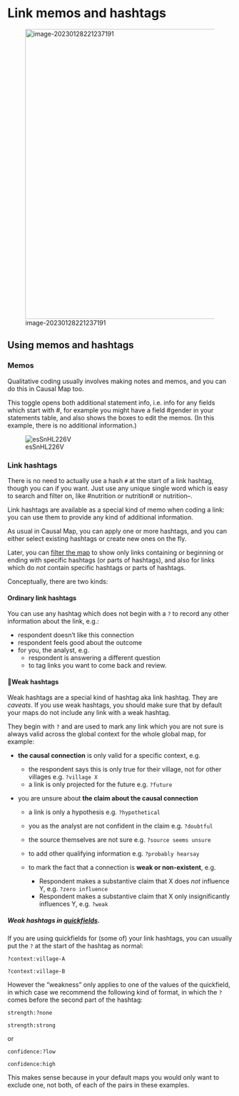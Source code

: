 # Link memos and hashtags

![image-20230128221237191](_assets/image-20230128221237191.png){width=650}

## Using memos and hashtags{#xmemosandhashtags}

### Memos{#xlink-memos}

Qualitative coding usually involves making notes and memos, and you can do this in Causal Map too.

This toggle opens both additional statement info, i.e. info for any fields which start with #, for example you might have a field #gender in your statements table, and also shows the boxes to edit the memos. (In this example, there is no additional information.)



![esSnHL226V](_assets/esSnHL226V.gif)

### Link hashtags{#xhashtags}

There is no need to actually use a hash `#` at the start of a link hashtag, though you can if you want. Just use any unique single word which is easy to search and filter on, like #nutrition or nutrition# or nutrition--. 

Link hashtags are available as a special kind of memo when coding a link: you can use them to provide any kind of additional information.

As usual in Causal Map, you can apply one or more hashtags, and you can either select existing hashtags or create new ones on the fly.

Later, you can [filter the map](#advanced-editor) to show only links containing or beginning or ending with specific hashtags (or parts of hashtags), and also for links which do *not* contain specific hashtags or parts of hashtags.

Conceptually, there are two kinds:

#### Ordinary link hashtags

You can use any hashtag which does not begin with a `?` to record any other information about the link, e.g.:


  - respondent doesn’t like this connection 
  - respondent feels good about the outcome
- for you, the analyst, e.g.
  - respondent is answering a different question 
  - to tag links you want to come back and review. 

#### 🧪Weak hashtags

Weak hashtags are a special kind of hashtag aka link hashtag. They are *caveats*. If you use weak hashtags, you should make sure that by default your maps do not include any link with a weak hashtag. 

They begin with `?` and are used to mark any link which you are not sure is always valid across the global context for the whole global map, for example:

- **the causal connection** is only valid for a specific context, e.g.
  
  - the respondent says this is only true for their village, not for other villages e.g. `?village X`
  - a link is only projected for the future e.g. `?future`
- you are unsure about **the claim about the causal connection**
  - a link is only a hypothesis e.g. `?hypothetical`
  - you as the analyst are not confident in the claim  e.g. `?doubtful`
  - the source themselves are not sure  e.g. `?source seems unsure`
  - to add other qualifying information  e.g. `?probably hearsay`
  


  - to mark the fact that a connection is **weak or non-existent**, e.g.

    - Respondent makes a substantive claim that X does *not* influence Y, e.g. `?zero influence`
    - Respondent makes a substantive claim that X only insignificantly influences Y, e.g. `?weak`


##### Weak hashtags in [quickfields](#xquickfields).

If you are using quickfields for (some of) your link hashtags, you can usually put the `?` at the start of the hashtag as normal:

`?context:village-A`

`?context:village-B`

However the "weakness" only applies to one of the values of the quickfield, in which case we recommend the following kind of format, in which the `?` comes before the second part of the hashtag:

`strength:?none`

`strength:strong`

or 

`confidence:?low`

`confidence:high`

This makes sense because in your default maps you would only want to exclude one, not both, of each of the pairs in these examples.

